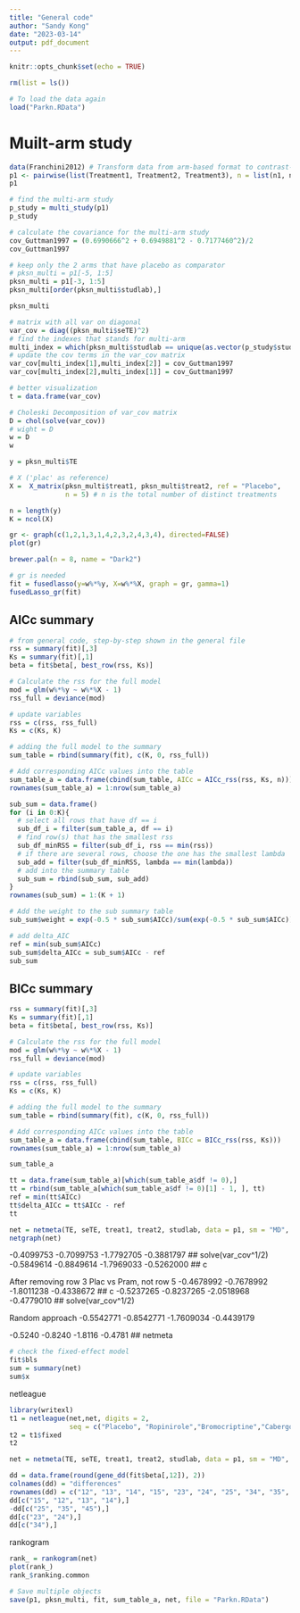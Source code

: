 ```yaml
---
title: "General code"
author: "Sandy Kong"
date: "2023-03-14"
output: pdf_document
---
```


```r
knitr::opts_chunk$set(echo = TRUE)
```

```r
rm(list = ls())
```

```r
# To load the data again
load("Parkn.RData")
```


# Muilt-arm study

```r
data(Franchini2012) # Transform data from arm-based format to contrast-based format 
p1 <- pairwise(list(Treatment1, Treatment2, Treatment3), n = list(n1, n2, n3), mean = list(y1, y2, y3), sd = list(sd1, sd2, sd3), data = Franchini2012, studlab = Study) 
p1
```

```r
# find the multi-arm study
p_study = multi_study(p1)
p_study
```

```r
# calculate the covariance for the multi-arm study
cov_Guttman1997 = (0.6990666^2 + 0.6949881^2 - 0.7177460^2)/2
cov_Guttman1997
```


```r
# keep only the 2 arms that have placebo as comparator
# pksn_multi = p1[-5, 1:5]
pksn_multi = p1[-3, 1:5]
pksn_multi[order(pksn_multi$studlab),]
```

```r
pksn_multi
```



```r
# matrix with all var on diagonal
var_cov = diag((pksn_multi$seTE)^2)
# find the indexes that stands for multi-arm 
multi_index = which(pksn_multi$studlab == unique(as.vector(p_study$studlab)))
# update the cov terms in the var_cov matrix 
var_cov[multi_index[1],multi_index[2]] = cov_Guttman1997
var_cov[multi_index[2],multi_index[1]] = cov_Guttman1997

# better visualization
t = data.frame(var_cov)
```


```r
# Choleski Decomposition of var_cov matrix
D = chol(solve(var_cov))
# wight = D
w = D
w
```





```r
y = pksn_multi$TE

# X ('plac' as reference)
X =  X_matrix(pksn_multi$treat1, pksn_multi$treat2, ref = "Placebo", 
              n = 5) # n is the total number of distinct treatments

n = length(y)
K = ncol(X)
```


```r
gr <- graph(c(1,2,1,3,1,4,2,3,2,4,3,4), directed=FALSE)
plot(gr)
```

```r
brewer.pal(n = 8, name = "Dark2")
```

```r
# gr is needed
fit = fusedlasso(y=w%*%y, X=w%*%X, graph = gr, gamma=1)
fusedLasso_gr(fit)
```
## AICc summary 
```r
# from general code, step-by-step shown in the general file 
rss = summary(fit)[,3]
Ks = summary(fit)[,1]
beta = fit$beta[, best_row(rss, Ks)]

# Calculate the rss for the full model 
mod = glm(w%*%y ~ w%*%X - 1)
rss_full = deviance(mod)

# update variables 
rss = c(rss, rss_full)
Ks = c(Ks, K)

# adding the full model to the summary
sum_table = rbind(summary(fit), c(K, 0, rss_full))

# Add corresponding AICc values into the table 
sum_table_a = data.frame(cbind(sum_table, AICc = AICc_rss(rss, Ks, n)))
rownames(sum_table_a) = 1:nrow(sum_table_a)

sub_sum = data.frame()
for (i in 0:K){
  # select all rows that have df == i
  sub_df_i = filter(sum_table_a, df == i)
  # find row(s) that has the smallest rss
  sub_df_minRSS = filter(sub_df_i, rss == min(rss))
  # if there are several rows, choose the one has the smallest lambda
  sub_add = filter(sub_df_minRSS, lambda == min(lambda))
  # add into the summary table
  sub_sum = rbind(sub_sum, sub_add)
}
rownames(sub_sum) = 1:(K + 1)

# Add the weight to the sub summary table 
sub_sum$weight = exp(-0.5 * sub_sum$AICc)/sum(exp(-0.5 * sub_sum$AICc))

# add delta_AIC
ref = min(sub_sum$AICc)
sub_sum$delta_AICc = sub_sum$AICc - ref
sub_sum
```
## BICc summary
```r
rss = summary(fit)[,3]
Ks = summary(fit)[,1]
beta = fit$beta[, best_row(rss, Ks)]

# Calculate the rss for the full model 
mod = glm(w%*%y ~ w%*%X - 1)
rss_full = deviance(mod)

# update variables 
rss = c(rss, rss_full)
Ks = c(Ks, K)

# adding the full model to the summary
sum_table = rbind(summary(fit), c(K, 0, rss_full))

# Add corresponding AICc values into the table 
sum_table_a = data.frame(cbind(sum_table, BICc = BICc_rss(rss, Ks)))
rownames(sum_table_a) = 1:nrow(sum_table_a)

sum_table_a
```



```r
tt = data.frame(sum_table_a)[which(sum_table_a$df != 0),]
tt = rbind(sum_table_a[which(sum_table_a$df != 0)[1] - 1, ], tt)
ref = min(tt$AICc)
tt$delta_AICc = tt$AICc - ref
tt
```




```r
net = netmeta(TE, seTE, treat1, treat2, studlab, data = p1, sm = "MD", reference = "plac")
netgraph(net)
```

-0.4099753 -0.7099753 -1.7792705 -0.3881797 ## solve(var_cov^1/2)
-0.5849614 -0.8849614 -1.7969033 -0.5262000 ## c

After removing row 3 Plac vs Pram, not row 5 
-0.4678992 -0.7678992 -1.8011238 -0.4338672 ## c
-0.5237265 -0.8237265 -2.0518968 -0.4779010 ## solve(var_cov^1/2)

Random approach
-0.5542771 -0.8542771 -1.7609034 -0.4439179

-0.5240 -0.8240 -1.8116 -0.4781 ## netmeta
```r
# check the fixed-effect model
fit$bls
sum = summary(net)
sum$x
```


netleague
```r
library(writexl)
t1 = netleague(net,net, digits = 2, 
               seq = c("Placebo", "Ropinirole","Bromocriptine","Cabergoline","Pramipexole")) # writexl=TRUE
t2 = t1$fixed
t2
```

```r
net = netmeta(TE, seTE, treat1, treat2, studlab, data = p1, sm = "MD", reference = "plac")
```



```r
dd = data.frame(round(gene_dd(fit$beta[,12]), 2))
colnames(dd) = "differences"
rownames(dd) = c("12", "13", "14", "15", "23", "24", "25", "34", "35", "45")
dd[c("15", "12", "13", "14"),]
-dd[c("25", "35", "45"),]
dd[c("23", "24"),]
dd[c("34"),]
```








rankogram
```r
rank_ = rankogram(net)
plot(rank_)
rank_$ranking.common
```



```r
# Save multiple objects
save(p1, pksn_multi, fit, sum_table_a, net, file = "Parkn.RData")
```



















